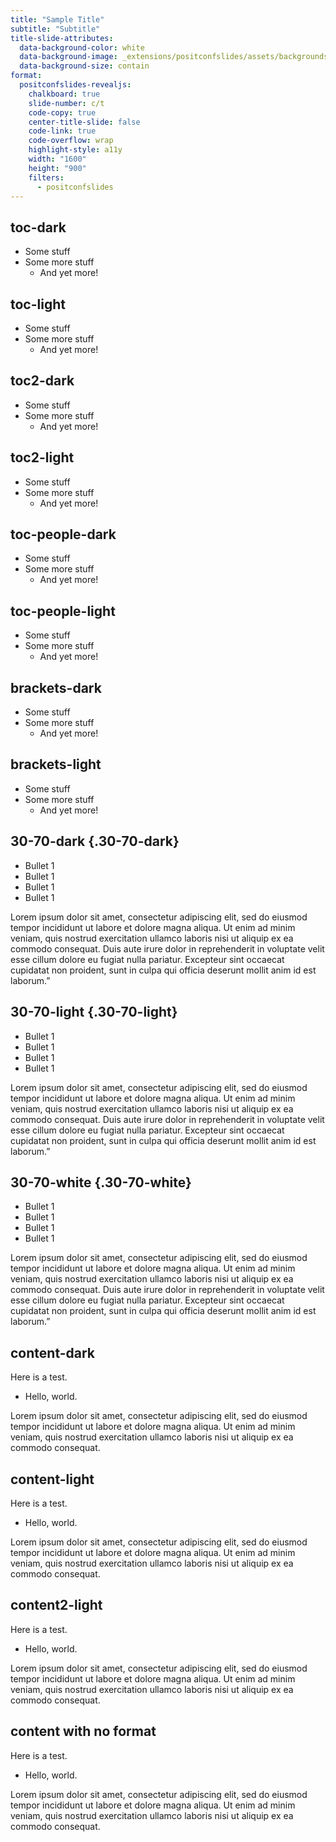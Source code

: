 ```yaml
---
title: "Sample Title"
subtitle: "Subtitle"
title-slide-attributes: 
  data-background-color: white
  data-background-image: _extensions/positconfslides/assets/backgrounds/toc-light.svg
  data-background-size: contain
format:
  positconfslides-revealjs: 
    chalkboard: true
    slide-number: c/t
    code-copy: true
    center-title-slide: false
    code-link: true
    code-overflow: wrap
    highlight-style: a11y
    width: "1600"
    height: "900"
    filters:
      - positconfslides
---
```


## toc-dark {.toc-dark}

- Some stuff
- Some more stuff
  - And yet more!

## toc-light {.toc-light}

- Some stuff
- Some more stuff
  - And yet more!
  
## toc2-dark {.toc2-dark}

- Some stuff
- Some more stuff
  - And yet more!

## toc2-light {.toc2-light}

- Some stuff
- Some more stuff
  - And yet more!

## toc-people-dark {.toc-people-dark}

- Some stuff
- Some more stuff
  - And yet more!

## toc-people-light {.toc-people-light}

- Some stuff
- Some more stuff
  - And yet more!

## brackets-dark {.brackets-dark}

- Some stuff
- Some more stuff
  - And yet more!
  
## brackets-light {.brackets-light}

- Some stuff
- Some more stuff
  - And yet more!

## 30-70-dark {.30-70-dark}

- Bullet 1
- Bullet 1
- Bullet 1
- Bullet 1

Lorem ipsum dolor sit amet, consectetur adipiscing elit, sed do eiusmod tempor incididunt ut labore et dolore magna aliqua. Ut enim ad minim veniam, quis nostrud exercitation ullamco laboris nisi ut aliquip ex ea commodo consequat. Duis aute irure dolor in reprehenderit in voluptate velit esse cillum dolore eu fugiat nulla pariatur. Excepteur sint occaecat cupidatat non proident, sunt in culpa qui officia deserunt mollit anim id est laborum."

## 30-70-light {.30-70-light}

- Bullet 1
- Bullet 1
- Bullet 1
- Bullet 1

Lorem ipsum dolor sit amet, consectetur adipiscing elit, sed do eiusmod tempor incididunt ut labore et dolore magna aliqua. Ut enim ad minim veniam, quis nostrud exercitation ullamco laboris nisi ut aliquip ex ea commodo consequat. Duis aute irure dolor in reprehenderit in voluptate velit esse cillum dolore eu fugiat nulla pariatur. Excepteur sint occaecat cupidatat non proident, sunt in culpa qui officia deserunt mollit anim id est laborum."

## 30-70-white {.30-70-white}

- Bullet 1
- Bullet 1
- Bullet 1
- Bullet 1

Lorem ipsum dolor sit amet, consectetur adipiscing elit, sed do eiusmod tempor incididunt ut labore et dolore magna aliqua. Ut enim ad minim veniam, quis nostrud exercitation ullamco laboris nisi ut aliquip ex ea commodo consequat. Duis aute irure dolor in reprehenderit in voluptate velit esse cillum dolore eu fugiat nulla pariatur. Excepteur sint occaecat cupidatat non proident, sunt in culpa qui officia deserunt mollit anim id est laborum."

## content-dark {.content-dark}

Here is a test.

- Hello, world.

Lorem ipsum dolor sit amet, consectetur adipiscing elit, sed do eiusmod tempor incididunt ut labore et dolore magna aliqua. Ut enim ad minim veniam, quis nostrud exercitation ullamco laboris nisi ut aliquip ex ea commodo consequat.



## content-light {.content-light}

Here is a test.

- Hello, world.

Lorem ipsum dolor sit amet, consectetur adipiscing elit, sed do eiusmod tempor incididunt ut labore et dolore magna aliqua. Ut enim ad minim veniam, quis nostrud exercitation ullamco laboris nisi ut aliquip ex ea commodo consequat.


## content2-light {.content2-light}

Here is a test.

- Hello, world.

Lorem ipsum dolor sit amet, consectetur adipiscing elit, sed do eiusmod tempor incididunt ut labore et dolore magna aliqua. Ut enim ad minim veniam, quis nostrud exercitation ullamco laboris nisi ut aliquip ex ea commodo consequat.

## content with no format

Here is a test.

- Hello, world.

Lorem ipsum dolor sit amet, consectetur adipiscing elit, sed do eiusmod tempor incididunt ut labore et dolore magna aliqua. Ut enim ad minim veniam, quis nostrud exercitation ullamco laboris nisi ut aliquip ex ea commodo consequat.
